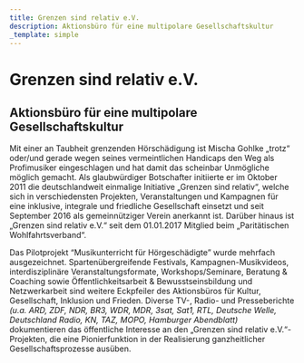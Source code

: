 ```yaml
---
title: Grenzen sind relativ e.V.
description: Aktionsbüro für eine multipolare Gesellschaftskultur
_template: simple
---
```


# Grenzen sind relativ e.V.

## Aktionsbüro für eine multipolare Gesellschaftskultur

Mit einer an Taubheit grenzenden Hörschädigung ist Mischa Gohlke „trotz“ oder/und gerade wegen seines vermeintlichen Handicaps den Weg als Profimusiker eingeschlagen und hat damit das scheinbar Unmögliche möglich gemacht. Als glaubwürdiger Botschafter initiierte er im Oktober 2011 die deutschlandweit einmalige Initiative „Grenzen sind relativ“, welche sich in verschiedensten Projekten, Veranstaltungen und Kampagnen für eine inklusive, integrale und friedliche Gesellschaft einsetzt und seit September 2016 als gemeinnütziger Verein anerkannt ist. Darüber hinaus ist „Grenzen sind relativ e.V.“ seit dem 01.01.2017 Mitglied beim „Paritätischen Wohlfahrtsverband“.

Das Pilotprojekt “Мusikunterricht für Hörgeschädigte” wurde mehrfach ausgezeichnet. Spartenübergreifende Festivals, Kampagnen-Musikvideos, interdisziplinäre Veranstaltungsformate, Workshops/Seminare, Beratung & Coaching sowie Öffentlichkeitsarbeit & Bewusstseinsbildung und Netzwerkarbeit sind weitere Eckpfeiler des Aktionsbüros für Kultur, Gesellschaft, Inklusion und Frieden. Diverse TV-, Radio- und Presseberichte _(u.a. ARD, ZDF, NDR, BR3, WDR, MDR, 3sat, Sat1, RTL, Deutsche Welle, Deutschland Radio, KN, TAZ, MOPO, Hamburger Abendblatt)_ dokumentieren das öffentliche Interesse an den „Grenzen sind relativ e.V.“-Projekten, die eine Pionierfunktion in der Realisierung ganzheitlicher Gesellschaftsprozesse ausüben.
